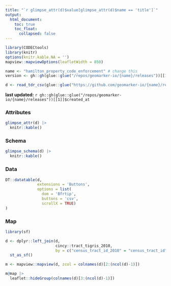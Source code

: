 ```yaml
---
title: "`r glimpse_attr(d)$value[glimpse_attr(d)$name == 'title']`"
output: 
  html_document:
    toc: true
    toc_float: 
      collapsed: false
---
```


```r
library(CODECtools)
library(knitr)
options(knitr.kable.NA = '')
mapview::mapviewOptions(leafletWidth = 850)

name <- "hamilton_property_code_enforcement" # change this
version <- gh::gh(glue::glue("/repos/geomarker-io/{name}/releases"))[[1]]$tag

d <- read_tdr_csv(glue::glue("https://github.com/geomarker-io/{name}/releases/download/{version}/"))
```

**last updated:** `r gh::gh(glue::glue("/repos/geomarker-io/{name}/releases"))[[1]]$created_at`

### Attributes

```r
glimpse_attr(d) |>
  knitr::kable()
```

### Schema

```r
glimpse_schema(d) |>
  knitr::kable()
```

### Data

```r
DT::datatable(d, 
              extensions = 'Buttons', 
              options = list(
                dom = 'Bfrtip',
                buttons = 'csv', 
                scrollX = TRUE)
)
```

### Map

```r
library(sf)

d <- dplyr::left_join(d, 
                      cincy::tract_tigris_2010, 
                      by = c("census_tract_id_2010" = "census_tract_id")) |>
  st_as_sf()

m <- mapview::mapview(d, zcol = colnames(d)[2:(ncol(d)-1)]) 

m@map |>
  leaflet::hideGroup(colnames(d)[3:(ncol(d)-1)])
```

